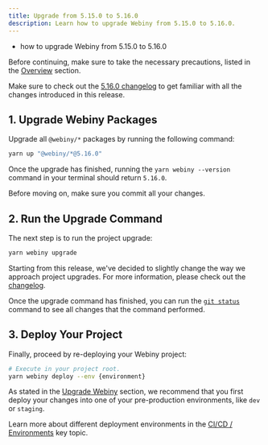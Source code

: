 ```yaml
---
title: Upgrade from 5.15.0 to 5.16.0
description: Learn how to upgrade Webiny from 5.15.0 to 5.16.0.
---
```



<Alert type="success" title="What you’ll learn">

- how to upgrade Webiny from 5.15.0 to 5.16.0

</Alert>

<Alert type="danger">

Before continuing, make sure to take the necessary precautions, listed in the [Overview](../../release-notes/upgrade-webiny#-precaution-measures) section.

</Alert>

<Alert type="info">

Make sure to check out the [5.16.0 changelog](/docs/{version}/release-notes/5.16.0/changelog) to get familiar with all the changes introduced in this release.

</Alert>

## 1. Upgrade Webiny Packages

Upgrade all `@webiny/*` packages by running the following command:

```bash
yarn up "@webiny/*@5.16.0"
```

Once the upgrade has finished, running the `yarn webiny --version` command in your terminal should return `5.16.0`.

<Alert type="info">

Before moving on, make sure you commit all your changes.

</Alert>

## 2. Run the Upgrade Command

The next step is to run the project upgrade:

```bash
yarn webiny upgrade
```

<Alert type="info">

Starting from this release, we've decided to slightly change the way we approach project upgrades. For more information, please check out the [changelog](/docs/{version}/release-notes/5.16.0/changelog#changes-in-the-way-we-approach-project-upgrades).

</Alert>

Once the upgrade command has finished, you can run the [`git status`](https://git-scm.com/docs/git-status) command to see all changes that the command performed.

## 3. Deploy Your Project

Finally, proceed by re-deploying your Webiny project:

```bash
# Execute in your project root.
yarn webiny deploy --env {environment}
```

<Alert type="warning">

As stated in the [Upgrade Webiny](../../release-notes/upgrade-webiny#pre-production-environments-first) section, we recommend that you first deploy your changes into one of your pre-production environments, like `dev` or `staging`.

</Alert>

<Alert type="success">

Learn more about different deployment environments in the [CI/CD / Environments](../../core-development-concepts/ci-cd/environments) key topic.

</Alert>
